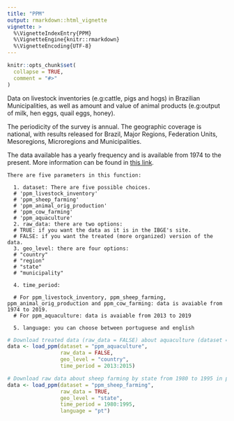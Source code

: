 ```yaml
---
title: "PPM"
output: rmarkdown::html_vignette
vignette: >
  %\VignetteIndexEntry{PPM}
  %\VignetteEngine{knitr::rmarkdown}
  %\VignetteEncoding{UTF-8}
---
```


```r
knitr::opts_chunk$set(
  collapse = TRUE,
  comment = "#>"
)
```

Data on livestock inventories (e.g:cattle, pigs and hogs) in Brazilian Municipalities, as well as amount and value of animal products (e.g:output of milk, hen eggs, quail eggs, honey).

The periodicity of the survey is annual. The geographic coverage is national, with results released for Brazil, Major Regions, Federation Units, Mesoregions, Microregions and Municipalities.

The data available has a yearly frequency and is available from 1974 to the present. More information can be found in [this link](https://www.ibge.gov.br/en/statistics/economic/agriculture-forestry-and-fishing/17353-municipal-livestock-production.html?=&t=o-que-e).

```
There are five parameters in this function:
  
  1. dataset: There are five possible choices. 
  # 'ppm_livestock_inventory'
  # 'ppm_sheep_farming'
  # 'ppm_animal_orig_production' 
  # 'ppm_cow_farming'
  # 'ppm_aquaculture' 
  2. raw_data: there are two options:
  # TRUE: if you want the data as it is in the IBGE's site.
  # FALSE: if you want the treated (more organized) version of the data. 
  3. geo_level: there are four options:
  # "country"
  # "region"
  # "state"
  # "municipality"
    
  4. time_period:
  
  # For ppm_livestock_inventory, ppm_sheep_farming, ppm_animal_orig_production and ppm_cow_farming: data is avaiable from 1974 to 2019.
  # For ppm_aquaculture: data is avaiable from 2013 to 2019 
  
  5. language: you can choose between portuguese and english
```  

```r
# Download treated data (raw_data = FALSE) about aquaculture (dataset = "ppm_aquaculture") from 2013 to 2015 (time_period = 2013:2015) in english with the level of aggregation being the country (geo_level = "country"). 
data <- load_ppm(dataset = "ppm_aquaculture", 
                 raw_data = FALSE, 
                 geo_level = "country", 
                 time_period = 2013:2015)

# Download raw data about sheep farming by state from 1980 to 1995 in portuguese (language = "pt")
data <- load_ppm(dataset = "ppm_sheep_farming", 
                 raw_data = TRUE, 
                 geo_level = "state", 
                 time_period = 1980:1995, 
                 language = "pt")
```
